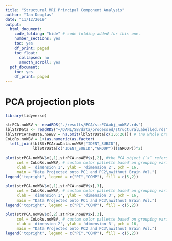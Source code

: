 ```yaml
---
title: "Structural MRI Principal Component Analysis"
author: "Ian Douglas"
date: "11/12/2019"
output:
  html_document:
    code_folding: "hide" # code folding added for this one.
    number_sections: yes
    toc: yes
    df_print: paged
    toc_float:
      collapsed: no
      smooth_scroll: yes
  pdf_document:
    toc: yes
    df_print: paged
---
```

# PCA projection plots
```r
library(tidyverse)
```

```r
strPCA.noWBV <- readRDS("./results/PCA/strPCAobj_noWBV.rds")
lblStrData <- readRDS("~/DANL/SB/data/processed/structuralLabelled.rds")
lblStrPCArawData.noWBV = na.omit(lblStrData[c(1,6:26)]) # (no whole brain vol)
CoLoRs.noWBV = 1+(as.numeric(as.factor(
  left_join(lblStrPCArawData.noWBV["IDENT_SUBID"],
            lblStrData[c("IDENT_SUBID","GROUP")])$GROUP))^2)
```

```r
plot(strPCA.noWBV$x[,1],strPCA.noWBV$x[,2], #the PCA object (`x` refers to the transformed data)
     col = CoLoRs.noWBV, # custom color pallette based on grouping variable
     xlab = 'dimension 1', ylab = 'dimension 2', pch = 16,
     main = "Data Projected onto PC1 and PC2\nwithout Brain Vol.")
legend('topright', legend = c("PI","COMP"), fill = c(5,2))

plot(strPCA.noWBV$x[,1],strPCA.noWBV$x[,3], 
     col = CoLoRs.noWBV, # custom color pallette based on grouping variable
     xlab = 'dimension 1', ylab = 'dimension 3', pch = 16,
     main = "Data Projected onto PC1 and PC3\nwithout Brain Vol.")
legend('topright', legend = c("PI","COMP"), fill = c(5,2))

plot(strPCA.noWBV$x[,2],strPCA.noWBV$x[,3], 
     col = CoLoRs.noWBV, # custom color pallette based on grouping variable
     xlab = 'dimension 2', ylab = 'dimension 3', pch = 16,
     main = "Data Projected onto PC2 and PC3\nwithout Brain Vol.")
legend('topright', legend = c("PI","COMP"), fill = c(5,2))
```
